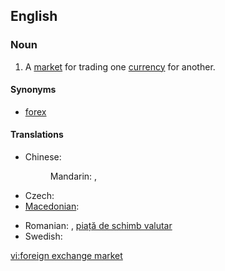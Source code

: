 ==English==
{{wikipedia}}
===Noun===
{{en-noun|sg=[[foreign]] [[exchange]] [[market]]}}

#  A [[market]] for trading one [[currency]] for another.

====Synonyms====
* [[forex]]

====Translations====
{{trans-top|market for trading one currency for another}}
* Chinese:
*: Mandarin: {{t-|cmn|外匯市場|sc=Hani}}, {{t-|cmn|外汇市场|tr=wàihuì shìchǎng|sc=Hani}}
* Czech: {{t-|cs|měnový trh|m}}
* [[Macedonian]]: {{t|mk|девизен пазар|m|tr=dévizen pázar}}
{{trans-mid}}
* Romanian: {{t+|ro|piață valutară|f}}, [[piață de schimb valutar]] {{f}}
* Swedish: {{t|sv|valutamarknad|c}}
{{trans-bottom}}

[[vi:foreign exchange market]]